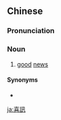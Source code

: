 {{also|喜讯}}
==Chinese==
{{zh-forms|s=喜讯}}

===Pronunciation===
{{zh-pron
|m=xǐxùn
|c=hei2 seon3
|mn=hí-sìn
|cat=n
}}

===Noun===
{{zh-noun}}

# [[good]] [[news]]

====Synonyms====
* {{zh-l|喜信}}

[[ja:喜訊]]